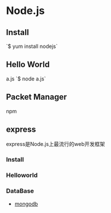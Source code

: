 = Node.js =


== Install ==
`$ yum install nodejs`

== Hello World ==
a.js
{{{class="brush: javascript"
var http = require('http');
http.createServer(function(req, res) {
	res.writeHead(200, {'Content-Type': 'text/plain'});
	res.end('Hello World\n');
}).listen(1337, '127.0.0.1');
console.log('Server running at http://localhost:1337');
}}}
`$ node a.js`

== Packet Manager ==
npm

== express ==
express是Node.js上最流行的web开发框架

=== Install ===
{{{class="brush: shell"
npm install -g express # global
}}}

=== Helloworld ===
{{{class="brush: shell"
express -e blog
cd blog
npm install # install the dependence in package.json
node app # localhost:3000(defined in app.js)
}}}


=== DataBase ===
* [[mongodb]]


